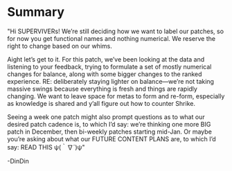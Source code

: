 # Summary

"Hi SUPERVIVERs! We’re still deciding how we want to label our patches, so for now you get functional names and nothing numerical. We reserve the right to change based on our whims.

Aight let’s get to it. For this patch, we’ve been looking at the data and listening to your feedback, trying to formulate a set of mostly numerical changes for balance, along with some bigger changes to the ranked experience. RE: deliberately staying lighter on balance—we’re not taking massive swings because everything is fresh and things are rapidly changing. We want to leave space for metas to form and re-form, especially as knowledge is shared and y’all figure out how to counter Shrike.

Seeing a week one patch might also prompt questions as to what our desired patch cadence is, to which I’d say: we’re thinking one more BIG patch in December, then bi-weekly patches starting mid-Jan. Or maybe you’re asking about what our FUTURE CONTENT PLANS are, to which I’d say: READ THIS ψ(｀∇´)ψ"

-DinDin
